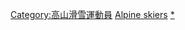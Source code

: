 {{Commons category|Olympic alpine skiers}}

[[Category:高山滑雪運動員|Category:高山滑雪運動員]]
[[Category:冬季奧運各項目運動員|Alpine skiers]]
[[Category:奧林匹克運動會高山滑雪比賽|*]]